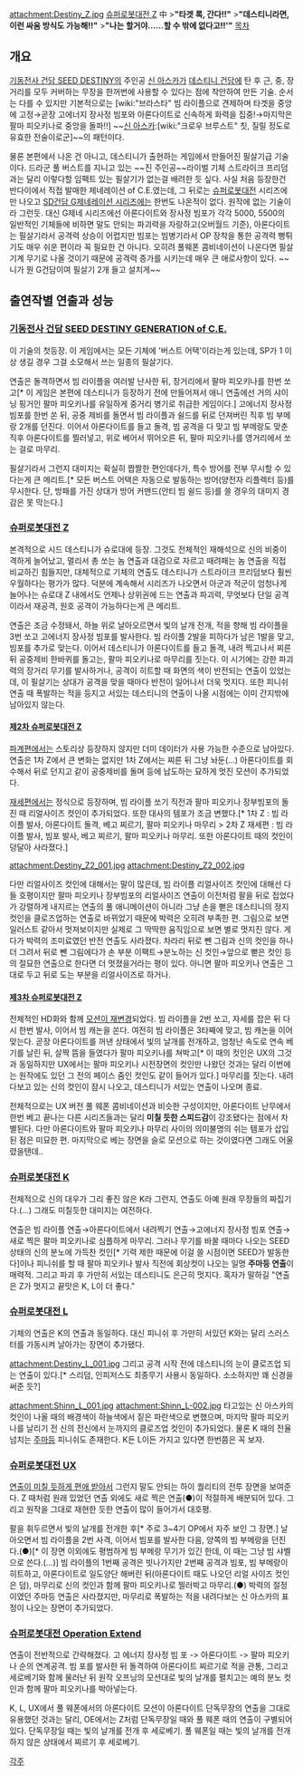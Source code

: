 attachment:Destiny_Z.jpg
[[슈퍼로봇대전 Z]] 中
>'''"타겟 록, 간다!!"'''
>'''"데스티니라면, 이런 싸움 방식도 가능해!!"'''
>'''"나는 할거야……할 수 밖에 없다고!!'"'''
[[목차]]

== 개요 ==
[[기동전사 건담 SEED DESTINY]]의 주인공 [[신 아스카]]가 [[데스티니 건담]]에 탄 후 근, 중, 장거리를 모두 커버하는 무장을 한꺼번에 사용할 수 있다는 점에 착안하여 만든 기술. 순서는 다를 수 있지만 기본적으로는 [wiki:"브라스타" 빔 라이플으로 견제하며 타겟을 중앙에 고정→곧장 고에너지 장사정 빔포와 아론다이트로 신속하게 화력을 집중!→마지막은 팔마 피오키나로 중앙을 돌파!!] ~~[[신 아스카]]:[wiki:"크로우 브루스트" 칫, 질릴 정도로 유효한 전술이로군]~~의 패턴이다.

물론 본편에서 나온 건 아니고, 데스티니가 출현하는 게임에서 만들어진 필살기급 기술이다. 드라군 풀 버스트를 지니고 있는 ~~진 주인공~~라이벌 기체 스트라이크 프리덤과는 달리 이렇다할 임팩트 있는 필살기가 없는걸 배려한 듯 싶다. 사실 처음 등장한건 반다이에서 직접 발매한 제네레이션 of C.E.였는데, 그 뒤로는 [[슈퍼로봇대전]] 시리즈에만 나오고 [[SD건담 G제네레이션 시리즈]]에는 한번도 나온적이 없다. 원작에 없는 기술이라 그런듯. 대신 G제네 시리즈에선 아론다이트와 장사정 빔포가 각각 5000, 5500의 일반적인 기체들에 비하면 말도 안되는 파괴력을 자랑하고(오버월드 기준), 아론다이트는 필살기라서 공격력 상승이 어렵지만 빔포는 빔병기라서 OP 장착을 통한 공격력 뻥튀기도 매우 쉬운 편이라 꼭 필요한 건 아니다. 오히려 풀웨폰 콤비네이션이 나온다면 필살기계 무기로 나올 것이기 때문에 공격력 증가를 시키는데 매우 큰 애로사항이 있다. ~~니가 뭔 G건담이여 필살기 2개 들고 설치게~~

== 출연작별 연출과 성능 ==
=== [[기동전사 건담 SEED DESTINY GENERATION of C.E.]] ===
이 기술의 첫등장. 이 게임에서는 모든 기체에 '버스트 어택'이라는게 있는데, SP가 1 이상 생길 경우 그걸 소모해서 쓰는 일종의 필살기다.

연출은 돌격하면서 빔 라이플을 여러발 난사한 뒤, 장거리에서 팔마 피오키나를 한번 쏘고[* 이 게임은 본편에 데스티니가 등장하기 전에 만들어져서 애니 연출에선 거의 샤이닝 핑거인 팔마 피오키나를 유일하게 중거리 병기로 취급한 게임이다.] 고에너지 장사정 빔포를 한번 쏜 뒤, 공중 제비를 돌면서 빔 라이플과 쉴드를 뒤로 던져버린 직후 빔 부메랑 2개를 던진다. 이어서 아론다이트를 들고 돌격, 빔 공격을 다 맞고 빔 부메랑도 맞춘 직후 아론다이트를 찔러넣고, 위로 베어서 뛰어오른 뒤, 팔마 피오키나를 영거리에서 쏘는 걸로 마무리.

필살기라서 그런지 대미지는 확실히 짭짤한 편인데다가, 특수 방어를 전부 무시할 수 있다는게 큰 메리트.[* 모든 버스트 어택은 자동으로 발동하는 방어(양전자 리플렉터 등)를 무시한다. 단, 방패를 가진 상대가 방어 커맨드(안티 빔 쉴드 등)를 쓸 경우의 대미지 경감은 못 막는다.]

=== [[슈퍼로봇대전 Z]] ===
본격적으로 시드 데스티니가 슈로대에 등장. 그것도 전체적인 재해석으로 신의 비중이 격하게 늘어났고, 멀리서 총 쏘는 놈 연출과 대검으로 자르고 때려패는 놈 연출을 직접 비교하긴 힘들지만, 대체적으로 기체의 연출도 데스티니가 스트라이크 프리덤보다 훨씬 우월하다는 평가가 많다. 덕분에 계속해서 시리즈가 나오면서 아군과 적군이 엄청나게 늘어나는 슈로대 Z 내에서도 언제나 상위권에 드는 연출과 파괴력, 무엇보다 단일 공격이라서 재공격, 원호 공격이 가능하다는게 큰 메리트.

연출은 조금 수정돼서, 하늘 위로 날아오르면서 빛의 날개 전개, 적을 향해 빔 라이플을 3번 쏘고 고에너지 장사정 빔포를 발사한다. 빔 라이플 2발을 피하다가 남은 1발을 맞고, 빔포를 추가로 맞는다. 이어서 데스티니가 아론다이트를 들고 돌격, 내려 찍고나서 찌른 뒤 공중제비 한바퀴를 돌고는, 팔마 피오키나로 마무리를 짓는다. 이 시기에는 강한 파괴력의 장거리 무기를 발사하거나, 공격이 히트할 때 화면의 색이 반전되는 연출이 있었는데, 이 필살기는 상대가 공격을 맞을 때마다 반전이 일어나서 더욱 멋지다. 또한 피니쉬 연출 때 폭발하는 적을 등지고 서있는 데스티니의 연출이 나올 시점에는 이미 간지밖에 남아있지 않는다.

==== [[제2차 슈퍼로봇대전 Z]] ====
[[파계편]]에서는 스토리상 등장하지 않지만 더미 데이터가 사용 가능한 수준으로 남아있다. 연출은 1차 Z에서 큰 변화는 없지만 1차 Z에서는 찌른 뒤 그냥 놔둔(…) 아론다이트를 회수해서 뒤로 던지고 같이 공중제비를 돌며 등에 납도하는 묘하게 멋진 모션이 추가되었다.

[[재세편]]에서는 정식으로 등장하며, 빔 라이플 쏘기 직전과 팔마 피오키나 장부빔포의 돌진 때 리얼사이즈 컷인이 추가되었다. 또한 대사의 템포가 조금 변했다.[* 1차 Z : 빔 라이플 발사, 아론다이트 돌격, 베고 찌르기, 팔마 피오키나 마무리 > 2차 Z 재세편 : 빔 라이플 발사, 빔포 발사, 베고 찌르기, 팔마 피오키나 마무리. 또한 아론다이트 때의 컷인이 덩달아 사라졌다.]

attachment:Destiny_Z2_001.jpg
attachment:Destiny_Z2_002.jpg

다만 리얼사이즈 컷인에 대해서는 말이 많은데, 빔 라이플 리얼사이즈 컷인에 대해선 다들 호평이지만 팔마 피오키나 장부빔포의 리얼사이즈 연출이 이전처럼 팔을 뒤로 접었다가 강렬하게 내지르는 연출의 풀 애니메이션이 아니라 그냥 손을 뻗은 데스티니의 정지컷인을 클로즈업하는 연출로 바뀌었기 때문에 박력은 오히려 부족한 편. 그림으로 보면 일러스트 같아서 멋져보이지만 실제로 그 딱딱한 움직임으로 보면 별로 멋지진 않다. 게다가 박력의 조미료였던 반전 연출도 사라졌다. 차라리 뒤로 뺀 그림과 신의 컷인을 하나 더 그려서 뒤로 뺀 그림에다가 손 부분 이팩트→분노하는 신 컷인→앞으로 뻗은 컷인 등의 절묘한 연출으로 한다면 더 멋졌을거라는 평이 있다. 아니면 팔마 피오키나 연출은 그대로 두고 뒤로 도는 부분을 리얼사이즈로 하거나.

==== [[제3차 슈퍼로봇대전 Z]] ====
전체적인 HD화와 함께 [http://www.youtube.com/watch?v=qmmzLUU-Fx0 모션이 재변경]되었다. 빔 라이플을 2번 쏘고, 자세를 잡은 뒤 다시 한번 발사, 이어서 빔 캐논을 쏜다. 여전히 빔 라이플은 3타째에 맞고, 빔 캐논을 이어 맞는다. 곧장 아론다이트를 꺼낸 상태에서 빛의 날개를 전개하고, 엄청난 속도로 연속 베기를 날린 뒤, 살짝 뜸을 들였다가 팔마 피오키나를 쳐박고[* 이 때의 컷인은 UX의 그것과 동일하지만 UX에서는 팔마 피오키나 시전장면의 컷인만 나왔던 것과는 달리 이번에는 원작에도 있던 그 전의 페이스 줌인 컷인도 같이 들어가 있다.] 마무리를 짓는다. 내려다보고 있는 신의 컷인이 잠시 나오고, 데스티니가 서있는 연출이 나오며 종료.

전체적으로는 UX 버전 풀 웨폰 콤비네이션과 비슷한 구성이지만, 아론다이트 난무에서 한번 베고 끝나는 다른 시리즈들과는 달리 '''미칠 듯한 스피드감'''이 강조됐다는 점에서 차별된다. 다만 아론다이트와 팔마 피오키나 마무리 사이의 의미불명의 쉬는 템포가 삽입된 점은 미묘한 편. 마지막으로 베는 장면을 슬로 모션으로 하는 것이였다면 그래도 어울렸을탠데..
=== [[슈퍼로봇대전 K]] ===
전체적으로 신의 대우가 그리 좋진 않은 K라 그런지, 연출도 아예 원래 무장들의 짜집기다.(…) 그래도 미칠듯한 대미지는 여전하다.

연출은 빔 라이플 연출→아론다이트에서 내려찍기 연출→고에너지 장사정 빔포 연출→새로 찍은 팔마 피오키나로 심플하게 마무리. 그러나 무기를 바꿀 때마다 나오는 SEED 상태의 신의 분노에 가득찬 컷인[* 기력 제한 때문에 이걸 쓸 시점이면 SEED가 발동한다]이나 피니쉬를 할 때 팔마 피오키나 발사 직전에 회상컷이 나오는 일명 '''주마등 연출'''이 매력적. 그리고 파괴 후 가만히 서있는 데스티니도 은근히 멋지다. 혹자가 말하길 "연출은 Z가 멋지고 끝맛은 K, L이 더 좋다."

=== [[슈퍼로봇대전 L]] ===
기체의 연출은 K의 연출과 동일하다. 대신 피니쉬 후 가만히 서있던 K와는 달리 스러스터를 가동시켜 날아가는 장면이 추가됐다.

attachment:Destiny_L_001.jpg
그리고 공격 시작 전에 데스티니의 눈이 클로즈업 되는 연출이 있다.[* 스리덤, 인피저스도 최종무기 사용시 동일하다. 소소하지만 꽤 신경을 써준 듯?]

attachment:Shinn_L_001.jpg
attachment:Shinn_L-002.jpg
타고있는 신 아스카의 컷인이 나올 때의 배경색이 하늘색에서 짙은 파란색으로 변했으며, 마지막 팔마 피오키나를 날리기 전 신의 전신에서 눈까지의 클로즈업 컷인이 추가되었다. 물론 K 때의 전율 넘치는 [[주마등]] 피니쉬도 존재한다. K든 L이든 가지고 있다면 한번쯤은 꼭 보자.

=== [[슈퍼로봇대전 UX]] ===
[http://blog.naver.com/falconzero/110163333481 연출이 미칠 듯하게 편애 받아서] 그런지 말도 안되는 하이 퀄리티의 전투 장면을 보여준다. Z 때처럼 원래 있었던 연출 외에도 새로 찍은 연출(●)이 적절하게 배분되어 있다. 그리고 원작을 그대로 재현한 듯한 연출이 많이 들어가서 대호평.

팔을 휘두르면서 빛의 날개를 전개한 후[* 주로 3~4기 OP에서 자주 보인 그 장면.] 날아오면서 빔 라이플을 2번 사격, 이어서 빔포를 발사한 다음, 양쪽의 빔 부메랑을 던진다.(●)[* 이 장면 이외에도 평범하게 빔 부메랑 무기가 있긴 한데, 이 때는 그냥 빔 샤벨으로 쓴다.(…)] 빔 라이플의 1번째 공격은 빗나가지만 2번째 공격과 빔포, 빔 부메랑이 히트하고, 아론다이트로 일도양단 해버린 뒤(아론다이트 때도 나오던 리얼 사이즈 컷인은 덤), 마무리로 신의 컷인과 함께 팔마 피오키나로 찔러박고 마무리.(●) 박력의 절정이였던 주마등 연출은 사라졌지만, 마무리로 폭발하는 적을 내려다보는 신 아스카의 표정이 나오는 장면이 추가되었다.

=== [[슈퍼로봇대전 Operation Extend]] ===
연출이 전반적으로 간략해졌다. 고 에너지 장사정 빔 포 -> 아론다이트 -> 팔마 피오키나 순의 연계공격. 빔 포를 발사한 뒤 돌격하여 아론다이트 찌르기로 적을 관통, 그리고 세로베기와 함께 물러난 뒤 원작 오프닝의 모션대로 빛의 날개를 펼치고는 예의 분노 컷인과 함께 팔마 피오키나를 박아넣는다.

K, L, UX에서 풀 웨폰에서의 아론다이트 모션이 아론다이트 단독무장의 연출을 그대로 유용했던 것과는 달리, OE에서는 Z처럼 단독무장일 때와 풀 웨폰 때의 연출이 구별되어 있다. 단독무장일 때는 빛의 날개를 전개 후 세로베기. 풀 웨폰일 때는 빛의 날개를 전개하지 않은 상태에서 찌르기 후 세로베기.

[[각주]]
